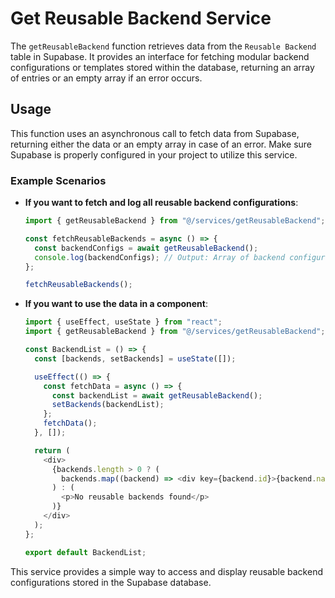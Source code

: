 
<Meta title="Reusable Backend/Services/Get Reusable Backend" />

# Get Reusable Backend Service

The `getReusableBackend` function retrieves data from the `Reusable Backend` table in Supabase. It provides an interface for fetching modular backend configurations or templates stored within the database, returning an array of entries or an empty array if an error occurs.

## Usage

This function uses an asynchronous call to fetch data from Supabase, returning either the data or an empty array in case of an error. Make sure Supabase is properly configured in your project to utilize this service.

### Example Scenarios

- **If you want to fetch and log all reusable backend configurations**:

  ```js
  import { getReusableBackend } from "@/services/getReusableBackend";

  const fetchReusableBackends = async () => {
    const backendConfigs = await getReusableBackend();
    console.log(backendConfigs); // Output: Array of backend configurations or []
  };

  fetchReusableBackends();
  ```

- **If you want to use the data in a component**:

  ```js
  import { useEffect, useState } from "react";
  import { getReusableBackend } from "@/services/getReusableBackend";

  const BackendList = () => {
    const [backends, setBackends] = useState([]);

    useEffect(() => {
      const fetchData = async () => {
        const backendList = await getReusableBackend();
        setBackends(backendList);
      };
      fetchData();
    }, []);

    return (
      <div>
        {backends.length > 0 ? (
          backends.map((backend) => <div key={backend.id}>{backend.name}</div>)
        ) : (
          <p>No reusable backends found</p>
        )}
      </div>
    );
  };

  export default BackendList;
  ```

This service provides a simple way to access and display reusable backend configurations stored in the Supabase database.

